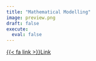 ```yaml
---
title: "Mathematical Modelling"
image: preview.png
draft: false
execute:
  eval: false
---
```


[{{< fa link >}}Link](https://pntnguyen.github.io/note_book/){.btn .btn-outline-secondary role="button"}

